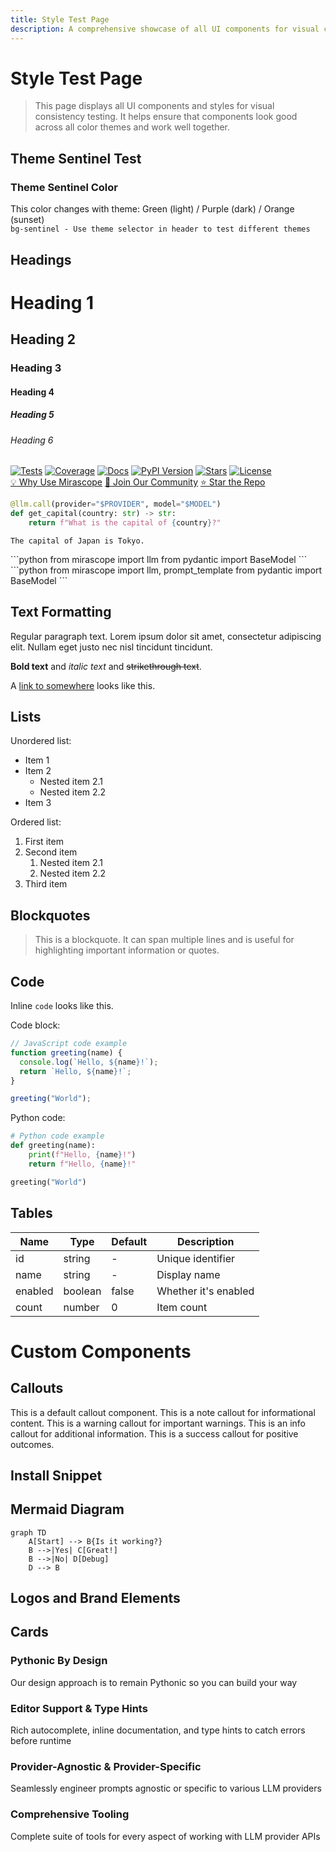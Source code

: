 ```yaml
---
title: Style Test Page
description: A comprehensive showcase of all UI components for visual consistency testing
---
```


# Style Test Page

> This page displays all UI components and styles for visual consistency testing. It helps ensure that components look good across all color themes and work well together.

## Theme Sentinel Test
<div className="p-6 my-6 border rounded-lg shadow-sm">
  <h3 className="text-lg font-medium mb-4">Theme Sentinel Color</h3>
  <div className="w-full h-24 bg-sentinel flex items-center justify-center text-white font-bold">
    This color changes with theme: Green (light) / Purple (dark) / Orange (sunset)
  </div>
  <code className="text-xs mt-4 block">bg-sentinel - Use theme selector in header to test different themes</code>
</div>


## Headings

# Heading 1
## Heading 2
### Heading 3
#### Heading 4
##### Heading 5
###### Heading 6

<div className="badge-container">
    <a href="https://github.com/Mirascope/mirascope/actions/workflows/tests.yml" target="_blank"><img src="https://github.com/Mirascope/mirascope/actions/workflows/tests.yml/badge.svg?branch=main" alt="Tests"/></a>
    <a href="https://codecov.io/github/Mirascope/mirascope" target="_blank"><img src="https://codecov.io/github/Mirascope/mirascope/graph/badge.svg?token=HAEAWT3KC9" alt="Coverage"/></a>
    <a href="https://mirascope.com/WELCOME" target="_blank"><img src="https://img.shields.io/badge/docs-available-brightgreen" alt="Docs"/></a>
    <a href="https://pypi.python.org/pypi/mirascope" target="_blank"><img src="https://img.shields.io/pypi/v/mirascope.svg" alt="PyPI Version"/></a>
    <a href="https://pypi.python.org/pypi/mirascope" target="_blank"><img src="https://img.shields.io/pypi/pyversions/mirascope.svg" alt="Stars"/></a>
    <a href="https://github.com/Mirascope/mirascope/blob/dev/LICENSE"><img src="https://img.shields.io/github/license/Mirascope/mirascope.svg" alt="License"/></a>
</div>

<div className="flex flex-wrap gap-4 my-6">
    <a href="./mirascope/getting-started/why" className="inline-flex items-center gap-2 px-4 py-2 rounded-md bg-primary text-white hover:bg-primary/90 transition-colors"><span className="material-icon">💡</span> Why Use Mirascope</a>
    <a href="https://join.slack.com/t/mirascope-community/shared_invite/zt-2ilqhvmki-FB6LWluInUCkkjYD3oSjNA" className="inline-flex items-center gap-2 px-4 py-2 rounded-md bg-primary text-white hover:bg-primary/90 transition-colors"><span className="material-icon">👥</span> Join Our Community</a>
    <a href="https://github.com/Mirascope/mirascope" className="inline-flex items-center gap-2 px-4 py-2 rounded-md bg-primary text-white hover:bg-primary/90 transition-colors"><span className="material-icon">⭐</span> Star the Repo</a>
</div>

```python
@llm.call(provider="$PROVIDER", model="$MODEL")
def get_capital(country: str) -> str:
    return f"What is the capital of {country}?"
```

```
The capital of Japan is Tokyo.
```
<TabbedSection showLogo={true}>
<Tab value="Shorthand">
```python
from mirascope import llm
from pydantic import BaseModel
```
</Tab>
<Tab value="Template">
```python
from mirascope import llm, prompt_template
from pydantic import BaseModel
```
</Tab>
</TabbedSection>

<ProviderCodeBlock 
  examplePath="mirascope/getting-started/quickstart/sdk"
  collapsible={true}
  headerText="Official SDK"
/>

## Text Formatting

Regular paragraph text. Lorem ipsum dolor sit amet, consectetur adipiscing elit. Nullam eget justo nec nisl tincidunt tincidunt.

**Bold text** and *italic text* and ~~strikethrough text~~.

A [link to somewhere](#) looks like this.

## Lists

Unordered list:
- Item 1
- Item 2
  - Nested item 2.1
  - Nested item 2.2
- Item 3

Ordered list:
1. First item
2. Second item
   1. Nested item 2.1
   2. Nested item 2.2
3. Third item

## Blockquotes

> This is a blockquote. It can span multiple lines and is useful for highlighting important information or quotes.

## Code

Inline `code` looks like this.

Code block:

```javascript
// JavaScript code example
function greeting(name) {
  console.log(`Hello, ${name}!`);
  return `Hello, ${name}!`;
}

greeting("World");
```

Python code:

```python
# Python code example
def greeting(name):
    print(f"Hello, {name}!")
    return f"Hello, {name}!"

greeting("World")
```

## Tables

<div className="overflow-x-auto">
  <table className="min-w-full divide-y divide-gray-200 my-6">
    <thead>
      <tr>
        <th className="px-4 py-2 bg-gray-50 dark:bg-gray-800 text-left text-sm font-medium">Name</th>
        <th className="px-4 py-2 bg-gray-50 dark:bg-gray-800 text-left text-sm font-medium">Type</th>
        <th className="px-4 py-2 bg-gray-50 dark:bg-gray-800 text-left text-sm font-medium">Default</th>
        <th className="px-4 py-2 bg-gray-50 dark:bg-gray-800 text-left text-sm font-medium">Description</th>
      </tr>
    </thead>
    <tbody>
      <tr>
        <td className="px-4 py-2 border-t border-gray-200 dark:border-gray-700">id</td>
        <td className="px-4 py-2 border-t border-gray-200 dark:border-gray-700">string</td>
        <td className="px-4 py-2 border-t border-gray-200 dark:border-gray-700">-</td>
        <td className="px-4 py-2 border-t border-gray-200 dark:border-gray-700">Unique identifier</td>
      </tr>
      <tr>
        <td className="px-4 py-2 border-t border-gray-200 dark:border-gray-700">name</td>
        <td className="px-4 py-2 border-t border-gray-200 dark:border-gray-700">string</td>
        <td className="px-4 py-2 border-t border-gray-200 dark:border-gray-700">-</td>
        <td className="px-4 py-2 border-t border-gray-200 dark:border-gray-700">Display name</td>
      </tr>
      <tr>
        <td className="px-4 py-2 border-t border-gray-200 dark:border-gray-700">enabled</td>
        <td className="px-4 py-2 border-t border-gray-200 dark:border-gray-700">boolean</td>
        <td className="px-4 py-2 border-t border-gray-200 dark:border-gray-700">false</td>
        <td className="px-4 py-2 border-t border-gray-200 dark:border-gray-700">Whether it's enabled</td>
      </tr>
      <tr>
        <td className="px-4 py-2 border-t border-gray-200 dark:border-gray-700">count</td>
        <td className="px-4 py-2 border-t border-gray-200 dark:border-gray-700">number</td>
        <td className="px-4 py-2 border-t border-gray-200 dark:border-gray-700">0</td>
        <td className="px-4 py-2 border-t border-gray-200 dark:border-gray-700">Item count</td>
      </tr>
    </tbody>
  </table>
</div>

# Custom Components

## Callouts

<Callout type="note">
  This is a default callout component.
</Callout>

<Note>
  This is a note callout for informational content.
</Note>

<Warning>
  This is a warning callout for important warnings.
</Warning>

<Info>
  This is an info callout for additional information.
</Info>

<Success>
  This is a success callout for positive outcomes.
</Success>


## Install Snippet

<InstallSnippet package="mirascope" />

## Mermaid Diagram

```mermaid
graph TD
    A[Start] --> B{Is it working?}
    B -->|Yes| C[Great!]
    B -->|No| D[Debug]
    D --> B
```

## Logos and Brand Elements

<Logo size="small" />
<Logo size="medium" />
<Logo size="large" />




## Cards

<div className="grid grid-cols-1 md:grid-cols-2 gap-4 my-6">
  <div className="p-4 border rounded-lg shadow-sm">
    <h3 className="text-lg font-medium mb-2">Pythonic By Design</h3>
    <p>Our design approach is to remain Pythonic so you can build your way</p>
  </div>
  <div className="p-4 border rounded-lg shadow-sm">
    <h3 className="text-lg font-medium mb-2">Editor Support & Type Hints</h3>
    <p>Rich autocomplete, inline documentation, and type hints to catch errors before runtime</p>
  </div>
  <div className="p-4 border rounded-lg shadow-sm">
    <h3 className="text-lg font-medium mb-2">Provider-Agnostic & Provider-Specific</h3>
    <p>Seamlessly engineer prompts agnostic or specific to various LLM providers</p>
  </div>
  <div className="p-4 border rounded-lg shadow-sm">
    <h3 className="text-lg font-medium mb-2">Comprehensive Tooling</h3>
    <p>Complete suite of tools for every aspect of working with LLM provider APIs</p>
  </div>
</div>
